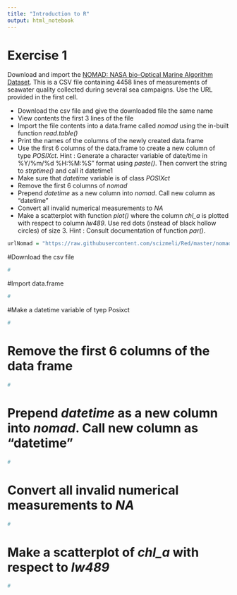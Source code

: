 ```yaml
---
title: "Introduction to R"
output: html_notebook
---
```


# Exercise 1
Download and import the [NOMAD: NASA bio-Optical Marine Algorithm Dataset](https://seabass.gsfc.nasa.gov/wiki/NOMAD). This is a CSV file containing 4458 lines
of measurements of seawater quality collected during several sea campaigns. Use the URL provided in the first cell.

- Download the csv file and give the downloaded file the same name
- View contents the first 3 lines of the file 
- Import the file contents into a data.frame called *nomad* using the in-built function *read.table()*
- Print the names of the columns of the newly created data.frame
- Use the first 6 columns of the data.frame to create a new column of type *POSIXct*. Hint : Generate a character variable of date/time in %Y/%m/%d %H:%M:%S" format using *paste()*. Then convert the string to *strptime()* and call it datetime1
- Make sure that *datetime* variable is of class *POSIXct*
- Remove the first 6 columns of *nomad*
- Prepend *datetime* as a new column into *nomad*. Call new column as "datetime"
- Convert all invalid numerical measurements to *NA*
- Make a scatterplot with function *plot()* where the column *chl_a* is plotted with respect to column *lw489*. Use red dots (instead of black hollow circles) of size 3. Hint : Consult documentation of function *par()*.

```r
urlNomad = "https://raw.githubusercontent.com/scizmeli/Red/master/nomad_seabass_v2.a_2008200.txt"
```

#Download the csv file
```r
#
```

#Import data.frame
```r
#
```

#Make a datetime variable of tyep Posixct
```r
#
```

# Remove the first 6 columns of the data frame
```r
#
```

# Prepend *datetime* as a new column into *nomad*. Call new column as "datetime"
```r
#
```

# Convert all invalid numerical measurements to *NA*
```r
#
```

# Make a scatterplot of *chl_a* with respect to *lw489*
```r
#
```

